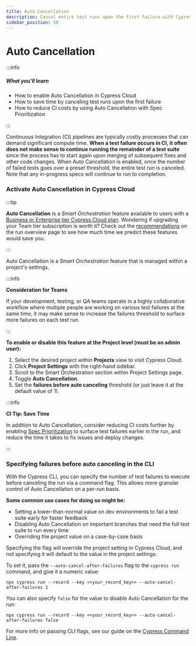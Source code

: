 ```yaml
---
title: Auto Cancellation
description: Cancel entire test runs upon the first failure with Cypress Cloud's Auto Cancellation feature.
sidebar_position: 50
---
```


<ProductHeading product="cloud" plan="business" />

# Auto Cancellation

:::info

##### <Icon name="question-circle" color="#4BBFD2" /> What you'll learn

- How to enable Auto Cancellation in Cypress Cloud
- How to save time by canceling test runs upon the first failure
- How to reduce CI costs by using Auto Cancellation with Spec Prioritization

:::

Continuous Integration (CI) pipelines are typically costly processes that can
demand significant compute time. **When a test failure occurs in CI, it often
does not make sense to continue running the remainder of a test suite** since
the process has to start again upon merging of subsequent fixes and other code
changes. When Auto Cancellation is enabled, once the number of failed tests goes
over a preset threshold, the entire test run is canceled. Note that any
in-progress specs will continue to run to completion.

<AutoCancellationBenefits />

### Activate Auto Cancellation in Cypress Cloud

:::tip

**Auto Cancellation** is a _Smart Orchestration_ feature available to users with
a [Business or Enterprise tier Cypress Cloud plan](https://cypress.io/pricing).
Wondering if upgrading your Team tier subscription is worth it? Check out the
[recommendations](/cloud/features/recorded-runs#Recommendations) on the run
overview page to see how much time we predict these features would save you.

:::

Auto Cancellation is a _Smart Orchestration_ feature that is managed within a
project's settings.

:::info

<strong>Consideration for Teams</strong>

If your development, testing, or QA teams operate in a highly collaborative
workflow where multiple people are working on various test failures at the same
time, it may make sense to increase the failures threshold to surface more failures on each test run.

:::

**To enable or disable this feature at the Project level (must be an admin user):**

1. Select the desired project within **Projects** view to visit Cypress Cloud.
2. Click **Project Settings** with the right-hand sidebar.
3. Scroll to the Smart Orchestration section within Project Settings page.
4. Toggle **Auto Cancellation**.
5. Set the **failures before auto canceling** threshold (or just leave it at the
   default value of 1).

<DocsImage
  src="/img/cloud/features/smart-orchestration/auto-cancellation-active.png"
  alt="Enable Auto Cancellation"
/>

:::info

<strong>CI Tip: Save Time</strong>

In addition to Auto Cancellation, consider reducing CI costs further by enabling
[Spec Prioritization](/cloud/features/smart-orchestration/spec-prioritization) to
surface test failures earlier in the run, and reduce the time it takes to fix
issues and deploy changes.

:::

### Specifying failures before auto canceling in the CLI

With the Cypress CLI, you can specify the number of test failures to execute
before canceling the run via a command flag. This allows more granular control
of Auto Cancellation on a per-run basis.

**Some common use cases for doing so might be:**

- Setting a lower-than-normal value on dev environments to fail a test suite
  early for faster feedback
- Disabling Auto Cancellation on important branches that need the full test
  suite to run every time
- Overriding the project value on a case-by-case basis

Specifying the flag will override the project setting in Cypress Cloud, and not
specifying it will default to the value in the project settings.

To set it, pass the `--auto-cancel-after-failures` flag to the `cypress run`
command, and give it a numeric value:

```shell
npx cypress run --record --key <<your_record_key>> --auto-cancel-after-failures 1
```

You can also specify `false` for the value to disable Auto Cancellation for the
run:

```shell
npx cypress run --record --key <<your_record_key>> --auto-cancel-after-failures false
```

For more info on passing CLI flags, see our guide on the
[Cypress Command Line](/app/references/command-line).
